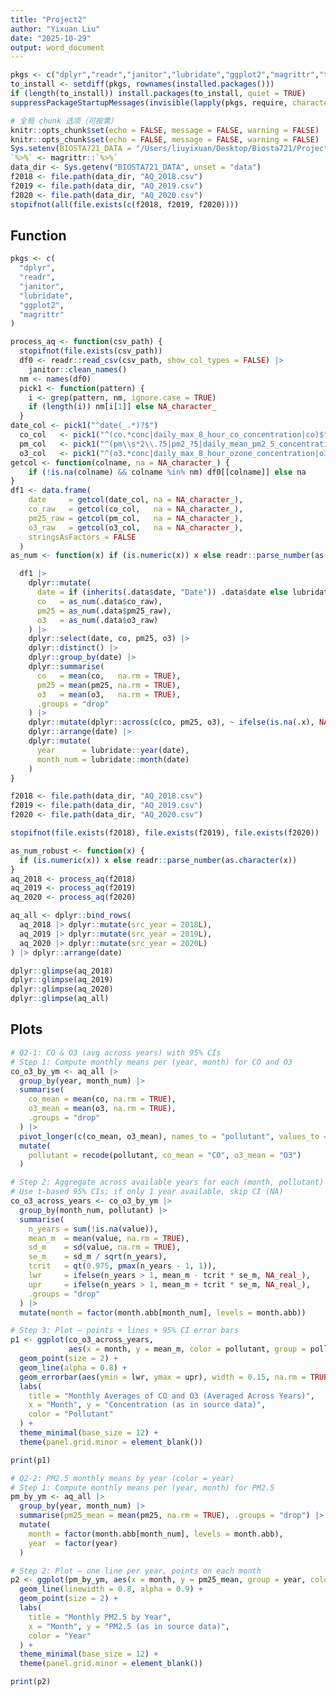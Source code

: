 ```yaml
---
title: "Project2"
author: "Yixuan Liu"
date: "2025-10-29"
output: word_document
---
```


```r
pkgs <- c("dplyr","readr","janitor","lubridate","ggplot2","magrittr","tidyr")
to_install <- setdiff(pkgs, rownames(installed.packages()))
if (length(to_install)) install.packages(to_install, quiet = TRUE)
suppressPackageStartupMessages(invisible(lapply(pkgs, require, character.only = TRUE)))

# 全局 chunk 选项（可按需）
knitr::opts_chunk$set(echo = FALSE, message = FALSE, warning = FALSE)
knitr::opts_chunk$set(echo = FALSE, message = FALSE, warning = FALSE)
Sys.setenv(BIOSTA721_DATA = "/Users/liuyixuan/Desktop/Biosta721/Project_2/data")
`%>%` <- magrittr::`%>%`
data_dir <- Sys.getenv("BIOSTA721_DATA", unset = "data")
f2018 <- file.path(data_dir, "AQ_2018.csv")
f2019 <- file.path(data_dir, "AQ_2019.csv")
f2020 <- file.path(data_dir, "AQ_2020.csv")
stopifnot(all(file.exists(c(f2018, f2019, f2020))))
```

## Function

```r
pkgs <- c(
  "dplyr",     
  "readr",     
  "janitor",   
  "lubridate", 
  "ggplot2",   
  "magrittr"   
)

process_aq <- function(csv_path) {
  stopifnot(file.exists(csv_path))
  df0 <- readr::read_csv(csv_path, show_col_types = FALSE) |>
    janitor::clean_names()
  nm <- names(df0)
  pick1 <- function(pattern) {
    i <- grep(pattern, nm, ignore.case = TRUE)
    if (length(i)) nm[i[1]] else NA_character_
  }
date_col <- pick1("^date(_.*)?$")
  co_col   <- pick1("^(co.*conc|daily_max_8_hour_co_concentration|co)$")
  pm_col   <- pick1("^(pm\\s*2\\.?5|pm2_?5|daily_mean_pm2_5_concentration)$")
  o3_col   <- pick1("^(o3.*conc|daily_max_8_hour_ozone_concentration|o3|ozone)$")
getcol <- function(colname, na = NA_character_) {
    if (!is.na(colname) && colname %in% nm) df0[[colname]] else na
} 
df1 <- data.frame(
    date     = getcol(date_col, na = NA_character_),
    co_raw   = getcol(co_col,   na = NA_character_),
    pm25_raw = getcol(pm_col,   na = NA_character_),
    o3_raw   = getcol(o3_col,   na = NA_character_),
    stringsAsFactors = FALSE
  )
as_num <- function(x) if (is.numeric(x)) x else readr::parse_number(as.character(x))

  df1 |>
    dplyr::mutate(
      date = if (inherits(.data$date, "Date")) .data$date else lubridate::mdy(.data$date),
      co   = as_num(.data$co_raw),
      pm25 = as_num(.data$pm25_raw),
      o3   = as_num(.data$o3_raw)
    ) |>
    dplyr::select(date, co, pm25, o3) |>
    dplyr::distinct() |>
    dplyr::group_by(date) |>
    dplyr::summarise(
      co   = mean(co,   na.rm = TRUE),
      pm25 = mean(pm25, na.rm = TRUE),
      o3   = mean(o3,   na.rm = TRUE),
      .groups = "drop"
    ) |>
    dplyr::mutate(dplyr::across(c(co, pm25, o3), ~ ifelse(is.na(.x), NA_real_, pmax(.x, 0)))) |>
    dplyr::arrange(date) |>
    dplyr::mutate(
      year      = lubridate::year(date),
      month_num = lubridate::month(date)
    )
}

f2018 <- file.path(data_dir, "AQ_2018.csv")
f2019 <- file.path(data_dir, "AQ_2019.csv")
f2020 <- file.path(data_dir, "AQ_2020.csv")

stopifnot(file.exists(f2018), file.exists(f2019), file.exists(f2020))

as_num_robust <- function(x) {
  if (is.numeric(x)) x else readr::parse_number(as.character(x))
}
aq_2018 <- process_aq(f2018)
aq_2019 <- process_aq(f2019)
aq_2020 <- process_aq(f2020)

aq_all <- dplyr::bind_rows(
  aq_2018 |> dplyr::mutate(src_year = 2018L),
  aq_2019 |> dplyr::mutate(src_year = 2019L),
  aq_2020 |> dplyr::mutate(src_year = 2020L)
) |> dplyr::arrange(date)

dplyr::glimpse(aq_2018)
dplyr::glimpse(aq_2019)
dplyr::glimpse(aq_2020)
dplyr::glimpse(aq_all)

```

## Plots

```r
# Q2-1: CO & O3 (avg across years) with 95% CIs
# Step 1: Compute monthly means per (year, month) for CO and O3
co_o3_by_ym <- aq_all |>
  group_by(year, month_num) |>
  summarise(
    co_mean = mean(co, na.rm = TRUE),
    o3_mean = mean(o3, na.rm = TRUE),
    .groups = "drop"
  ) |>
  pivot_longer(c(co_mean, o3_mean), names_to = "pollutant", values_to = "value") %>%
  mutate(
    pollutant = recode(pollutant, co_mean = "CO", o3_mean = "O3")
  )

# Step 2: Aggregate across available years for each (month, pollutant)
# Use t-based 95% CIs; if only 1 year available, skip CI (NA)
co_o3_across_years <- co_o3_by_ym |>
  group_by(month_num, pollutant) |>
  summarise(
    n_years = sum(!is.na(value)),
    mean_m  = mean(value, na.rm = TRUE),
    sd_m    = sd(value, na.rm = TRUE),
    se_m    = sd_m / sqrt(n_years),
    tcrit   = qt(0.975, pmax(n_years - 1, 1)),
    lwr     = ifelse(n_years > 1, mean_m - tcrit * se_m, NA_real_),
    upr     = ifelse(n_years > 1, mean_m + tcrit * se_m, NA_real_),
    .groups = "drop"
  ) |>
  mutate(month = factor(month.abb[month_num], levels = month.abb))

# Step 3: Plot — points + lines + 95% CI error bars
p1 <- ggplot(co_o3_across_years,
             aes(x = month, y = mean_m, color = pollutant, group = pollutant)) +
  geom_point(size = 2) +
  geom_line(alpha = 0.8) +
  geom_errorbar(aes(ymin = lwr, ymax = upr), width = 0.15, na.rm = TRUE, alpha = 0.7) +
  labs(
    title = "Monthly Averages of CO and O3 (Averaged Across Years)",
    x = "Month", y = "Concentration (as in source data)",
    color = "Pollutant"
  ) +
  theme_minimal(base_size = 12) +
  theme(panel.grid.minor = element_blank())

print(p1)

# Q2-2: PM2.5 monthly means by year (color = year)
# Step 1: Compute monthly means per (year, month) for PM2.5
pm_by_ym <- aq_all |>
  group_by(year, month_num) |>
  summarise(pm25_mean = mean(pm25, na.rm = TRUE), .groups = "drop") |>
  mutate(
    month = factor(month.abb[month_num], levels = month.abb),
    year  = factor(year)
  )

# Step 2: Plot — one line per year, points on each month
p2 <- ggplot(pm_by_ym, aes(x = month, y = pm25_mean, group = year, color = year)) +
  geom_line(linewidth = 0.8, alpha = 0.9) +
  geom_point(size = 2) +
  labs(
    title = "Monthly PM2.5 by Year",
    x = "Month", y = "PM2.5 (as in source data)",
    color = "Year"
  ) +
  theme_minimal(base_size = 12) +
  theme(panel.grid.minor = element_blank())

print(p2)
```

